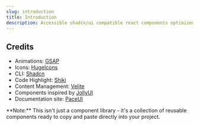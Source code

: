 ```yaml
---
slug: introduction
title: Introduction
description: Accessible shadcn/ui compatible react components optimized for Inertia (Laravel).
---
```


## Credits

- Animations: [GSAP](https://gsap.com/)
- Icons: [HugeIcons](https://hugeicons.com?via=daspwork)
- CLI: [Shadcn](https://ui.shadcn.com/docs/cli)
- Code Highlight: [Shiki](https://shiki.style/)
- Content Management: [Velite](https://velite.js.org/)
- Components inspired by [JollyUI](https://www.jollyui.dev)
- Documentation site: [PaceUI](https://www.paceui.com/)


<Callout className="mt-6">
    **Note:** This isn't just a component library - it's a collection of reusable components ready to copy and paste
    directly
    into your project.
</Callout>


